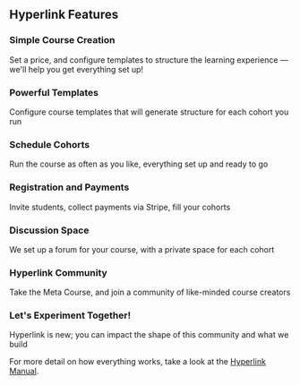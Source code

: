 
<Box>

## Hyperlink Features

<ThreeColumn>

<div>

### Simple Course Creation
Set a price, and configure templates to structure the learning experience — we'll help you get everything set up!

</div>

<div>

### Powerful Templates
Configure course templates that will generate structure for each cohort you run

</div>

<div>

### Schedule Cohorts
Run the course as often as you like, everything set up and ready to go

</div>

<div>

### Registration and Payments
Invite students, collect payments via Stripe, fill your cohorts

</div>

<div>

### Discussion Space
We set up a forum for your course, with a private space for each cohort

</div>

<div>

### Hyperlink Community
Take the Meta Course, and join a community of like-minded course creators

</div>

</ThreeColumn>

<Box padding={32} ma>

### Let's Experiment Together!
Hyperlink is new; you can impact the shape of this community and what we build

For more detail on how everything works, take a look at the [Hyperlink Manual](/manual).

</Box>

</Box>
